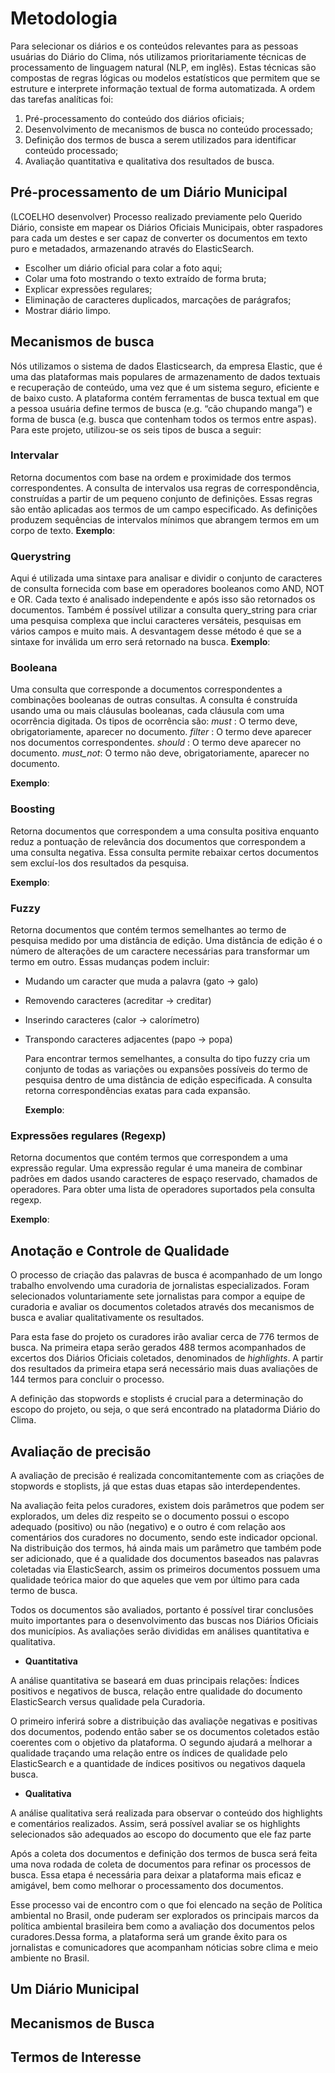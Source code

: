 # Metodologia {#metodologia}

Para selecionar os diários e os conteúdos relevantes para as pessoas usuárias do Diário do Clima, nós utilizamos prioritariamente técnicas de processamento de linguagem natural (NLP, em inglês). Estas técnicas são compostas de regras lógicas ou modelos estatísticos que permitem que se estruture e interprete informação textual de forma automatizada. A ordem das tarefas analíticas foi:

1. Pré-processamento do conteúdo dos diários oficiais;
2. Desenvolvimento de mecanismos de busca no conteúdo processado;
3. Definição dos termos de busca a serem utilizados para identificar conteúdo processado;
4. Avaliação quantitativa e qualitativa dos resultados de busca.


## Pré-processamento de um Diário Municipal

(LCOELHO desenvolver)
Processo realizado previamente pelo Querido Diário, consiste em mapear os Diários Oficiais Municipais, obter raspadores para cada um destes e ser capaz de converter os documentos em texto puro e metadados, armazenando através do ElasticSearch.

- Escolher um diário oficial para colar a foto aqui;
- Colar uma foto mostrando o texto extraído de forma bruta;
- Explicar expressões regulares;
- Eliminação de caracteres duplicados, marcações de parágrafos;
- Mostrar diário limpo.

## Mecanismos de busca

Nós utilizamos o sistema de dados Elasticsearch, da empresa Elastic, que é uma das plataformas mais populares de armazenamento de dados textuais e recuperação de conteúdo, uma vez que é um sistema seguro, eficiente e de baixo custo. A plataforma contém ferramentas de busca textual em que a pessoa usuária define termos de busca (e.g. "cão chupando manga") e forma de busca (e.g. busca que contenham todos os termos entre aspas). Para este projeto, utilizou-se os seis tipos de busca a seguir:

### Intervalar

  Retorna documentos com base na ordem e proximidade dos termos correspondentes. A consulta de intervalos usa regras de correspondência, construídas a partir de um pequeno conjunto de definições. Essas regras são então aplicadas aos termos de um campo especificado. As definições produzem sequências de intervalos mínimos que abrangem termos em um corpo de texto. 
    **Exemplo**:
   
### Querystring

Aqui é utilizada uma sintaxe para analisar e dividir o conjunto de caracteres de consulta fornecida com base em operadores booleanos como AND, NOT e OR. Cada texto é analisado independente e após isso são retornados os documentos. Também é possível utilizar a consulta query_string para criar uma pesquisa complexa que inclui caracteres versáteis, pesquisas em vários campos e muito mais. A desvantagem desse método é que se a sintaxe for inválida um erro será retornado na busca.
   **Exemplo**:
    
### Booleana

Uma consulta que corresponde a documentos correspondentes a combinações booleanas de outras consultas. A consulta é construída usando uma ou mais cláusulas booleanas, cada cláusula com uma ocorrência digitada. Os tipos de ocorrência são:
      _must_    : O termo deve, obrigatoriamente, aparecer no documento.
      _filter_  : O termo deve aparecer nos documentos correspondentes.
      _should_  : O termo deve aparecer no documento.
      _must_not_: O termo não deve, obrigatoriamente, aparecer no documento.
      
   **Exemplo**:
   
 
### Boosting

Retorna documentos que correspondem a uma consulta positiva enquanto reduz a pontuação de relevância dos documentos que correspondem a uma consulta negativa. Essa consulta permite rebaixar certos documentos sem excluí-los dos resultados da pesquisa.

   **Exemplo**:
      
### Fuzzy

Retorna documentos que contém termos semelhantes ao termo de pesquisa medido por uma distância de edição. Uma distância de edição é o número de alterações de um caractere necessárias para transformar um termo em outro. Essas mudanças podem incluir:

- Mudando um caracter que muda a palavra (gato -> galo)
- Removendo caracteres (acreditar -> creditar)
- Inserindo caracteres (calor -> calorímetro)
- Transpondo caracteres adjacentes (papo -> popa)
     
   Para encontrar termos semelhantes, a consulta do tipo fuzzy cria um conjunto de todas as variações ou expansões possíveis do termo de pesquisa dentro de uma distância de edição especificada. A consulta retorna correspondências exatas para cada expansão.
   
   **Exemplo**:
  
### Expressões regulares (Regexp)

Retorna documentos que contém termos que correspondem a uma expressão regular. Uma expressão regular é uma maneira de combinar padrões em dados usando caracteres de espaço reservado, chamados de operadores. Para obter uma lista de operadores suportados pela consulta regexp.

   **Exemplo**:

## Anotação e Controle de Qualidade
   
O processo de criação das palavras de busca é acompanhado de um longo trabalho envolvendo uma curadoria de jornalistas especializados. Foram selecionados voluntariamente sete jornalistas para compor a equipe de curadoria e avaliar os documentos coletados através dos mecanismos de busca e avaliar qualitativamente os resultados. 
   
Para esta fase do projeto os curadores irão avaliar cerca de 776 termos de busca. Na primeira etapa serão gerados 488 termos acompanhados de excertos dos Diários Oficiais coletados, denominados de _highlights_. A partir dos resultados da primeira etapa será necessário mais duas avaliações de 144 termos para concluir o processo.
   
A definição das stopwords e stoplists é crucial para a determinação do escopo do projeto, ou seja, o que será encontrado na platadorma Diário do Clima. 
   
## Avaliação de precisão

A avaliação de precisão é realizada concomitantemente com as criações de stopwords e stoplists, já que estas duas etapas são interdependentes. 

   Na avaliação feita pelos curadores, existem dois parâmetros que podem ser explorados, um deles diz respeito se o documento possui o escopo adequado (positivo) ou não (negativo) e o outro é com relação aos comentários dos curadores no documento, sendo este indicador opcional. Na distribuição dos termos, há ainda mais um parâmetro que também pode ser adicionado, que é a qualidade dos documentos baseados nas palavras coletadas via ElasticSearch, assim os primeiros documentos possuem uma qualidade teórica maior do que aqueles que vem por último para cada termo de busca.
   
   Todos os documentos são avaliados, portanto é possível tirar conclusões muito importantes para o desenvolvimento das buscas nos Diários Oficiais dos municípios. As avaliações serão divididas em análises quantitativa e qualitativa.

 * **Quantitativa**
 
 A análise quantitativa se baseará em duas principais relações: Índices positivos e negativos de busca, relação entre qualidade do documento ElasticSearch versus qualidade pela Curadoria.
 
 O primeiro inferirá sobre a distribuição das avaliaçõe negativas e positivas dos documentos, podendo então saber se os documentos coletados estão coerentes com o objetivo da plataforma. O segundo ajudará a melhorar a qualidade traçando uma relação entre os índices de qualidade pelo ElasticSearch e a quantidade de índices positivos ou negativos daquela busca.

  * **Qualitativa**
  
 A análise qualitativa será realizada para observar o conteúdo dos highlights e comentários realizados. Assim, será possível avaliar se os highlights selecionados são adequados ao escopo do documento que ele faz parte
   
   Após a coleta dos documentos e definição dos termos de busca será feita uma nova rodada de coleta de documentos para refinar os processos de busca. Essa etapa é necessária para deixar a plataforma mais eficaz e amigável, bem como melhorar o processamento dos documentos. 
   
   Esse processo vai de encontro com o que foi elencado na seção de Política ambiental no Brasil, onde puderam ser explorados os principais marcos da política ambiental brasileira bem como a avaliação dos documentos pelos curadores.Dessa forma, a plataforma será um grande êxito para os jornalistas e comunicadores que acompanham nóticias sobre clima e meio ambiente no Brasil. 


## Um Diário Municipal

## Mecanismos de Busca

## Termos de Interesse

